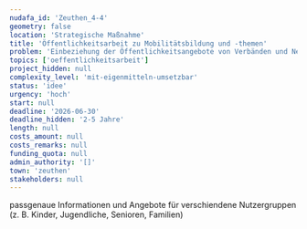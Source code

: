 ```yaml
---
nudafa_id: 'Zeuthen_4-4'
geometry: false
location: 'Strategische Maßnahme'
title: 'Öffentlichkeitsarbeit zu Mobilitätsbildung und -themen'
problem: 'Einbeziehung der Öffentlichkeitsangebote von Verbänden und Netzwerken; Zielstellung: Förderung des Radverkehrs und des Miteinanders aller Verkehrsarten'
topics: ['oeffentlichkeitsarbeit']
project_hidden: null
complexity_level: 'mit-eigenmitteln-umsetzbar'
status: 'idee'
urgency: 'hoch'
start: null
deadline: '2026-06-30'
deadline_hidden: '2-5 Jahre'
length: null
costs_amount: null
costs_remarks: null
funding_quota: null
admin_authority: '[]'
town: 'zeuthen'
stakeholders: null
---
```


passgenaue Informationen und Angebote für verschiendene Nutzergruppen (z. B. Kinder, Jugendliche, Senioren, Familien)
